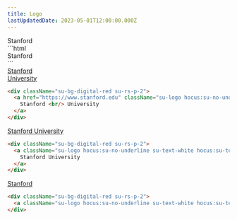 ```yaml
---
title: Logo
lastUpdatedDate: 2023-05-01T12:00:00.000Z
---
```

<Section heading="Default" width="full" className="su-max-w-1200">
  <div className="su-logo su-text-cardinal-red">Stanford</div>
  ```html
  <div className="su-logo su-text-cardinal-red">Stanford</div>
  ```
</Section>

<Section heading="Stacked" width="full" className="su-max-w-1200">
  <div className="su-bg-digital-red su-rs-p-2">
    <a href="https://www.stanford.edu" className="su-logo hocus:su-no-underline su-text-white hocus:su-text-white su-type-3">Stanford <br/> University</a>
  </div>

  ```html
  <div className="su-bg-digital-red su-rs-p-2">
    <a href="https://www.stanford.edu" className="su-logo hocus:su-no-underline su-text-white hocus:su-text-white su-type-3">
      Stanford <br/> University
    </a>
  </div>
  ```
</Section>

<Section heading="Full" width="full" className="su-max-w-1200">
  <div className="su-bg-digital-red su-rs-p-2">
    <a className="su-logo hocus:su-no-underline su-text-white hocus:su-text-white su-text-20 su-leading-none" href="https://www.stanford.edu">Stanford University</a>
  </div>

  ```html
  <div className="su-bg-digital-red su-rs-p-2">
    <a className="su-logo hocus:su-no-underline su-text-white hocus:su-text-white su-text-20 su-leading-none" href="https://www.stanford.edu">
      Stanford University
    </a>
  </div>
  ```
</Section>

<Section heading="Short" width="full" className="su-max-w-1200">
  <div className="su-bg-digital-red su-rs-p-2">
    <a className="su-logo hocus:su-no-underline su-text-white hocus:su-text-white" href="https://www.stanford.edu">Stanford</a>
  </div>

  ```html
  <div className="su-bg-digital-red su-rs-p-2">
    <a className="su-logo hocus:su-no-underline su-text-white hocus:su-text-white" href="https://www.stanford.edu">Stanford</a>
  </div>
  ```
</Section>
